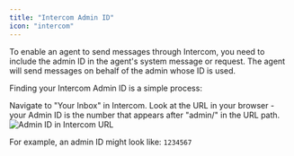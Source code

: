 ```yaml
---
title: "Intercom Admin ID"
icon: "intercom"
---
```


<Info>
  To enable an agent to send messages through Intercom, you need to include the
  admin ID in the agent's system message or request. The agent will send
  messages on behalf of the admin whose ID is used.
</Info>

Finding your Intercom Admin ID is a simple process:

<Steps>
  <Step title="Check URL in Your Inbox">
    Navigate to "Your Inbox" in Intercom. Look at the URL in your browser - your
    Admin ID is the number that appears after "admin/" in the URL path.
    <Frame>
      <img
        src="/how-to/finding-ids/intercom1.png"
        alt="Admin ID in Intercom URL"
      />
    </Frame>
  </Step>
</Steps>

For example, an admin ID might look like: `1234567`
